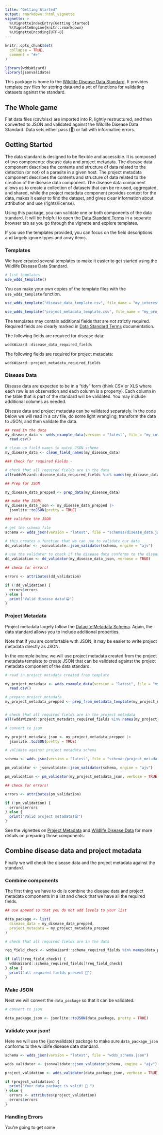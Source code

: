 ```yaml
---
title: "Getting Started"
output: rmarkdown::html_vignette
vignette: >
  %\VignetteIndexEntry{Getting Started}
  %\VignetteEngine{knitr::rmarkdown}
  %\VignetteEncoding{UTF-8}
---
```


```r
knitr::opts_chunk$set(
  collapse = TRUE,
  comment = "#>"
)
```

```r
library(wddsWizard)
library(jsonvalidate)
```

This package is home to the [Wildlife Disease Data Standard](https://doi.org/10.32942/X2TW4J).
It provides template csv files for storing data and a set of functions for validating datasets against the standard. 

## The Whole game

Flat data files (csv/xlsx) are imported into R, lightly restructured, and then converted to JSON and validated against the Wildlife Disease Data Standard. 
Data sets either pass (🎉) or fail with informative errors. 

## Getting Started

The data standard is designed to be flexible and accessible. 
It is composed of two components: disease data and project metadata.
The disease data component describes the contents and structure of data related to the detection (or not) of a parasite in a given host. 
The project metadata component describes the contents and structure of data related to the creation of the disease data component. 
The disease data component allows us to create a collection of datasets that can be re-used, aggregated, and shared, while the project metadata component provides context for the data, makes it easier to find the dataset, and gives clear information about attribution and use (rights/license). 

Using this package, you can validate one or both components of the data standard. 
It will be helpful to open the [Data Standard Terms](schema_overview.html#terms) in a separate browser tab as you go through the vignette and explore templates. 

If you use the templates provided, you can focus on the field descriptions and largely ignore types and array items.

### Templates

We have created several templates to make it easier to get started using the Wildlife Disease Data Standard.

```r
# list templates
use_wdds_template()
```

You can make your own copies of the template files with the `use_wdds_template` function.

```r
use_wdds_template("disease_data_template.csv", file_name = "my_interesting_disease_data.csv", open = TRUE)

use_wdds_template("project_metadata_template.csv", file_name = "my_project_metadata.csv", open = TRUE)
```

The templates may contain additional fields that are not strictly required. Required fields are clearly marked in [Data Standard Terms](schema_overview.html#terms) documentation.

The following fields are required for disease data:
```r
wddsWizard::disease_data_required_fields
```

The following fields are required for project metadata:
```r
wddsWizard::project_metadata_required_fields
```

### Disease Data

Disease data are expected to be in a "tidy" form (think CSV or XLS where each row is an observation and each column is a property). 
Each column in the table that is part of the standard will be validated. 
You may include additional columns as needed. 

Disease data and project metadata can be validated separately. 
In the code below we will read in a csv file, do some light wrangling, transform the data to JSON, and then validate the data. 

```r
## read in the data
my_disease_data <- wdds_example_data(version = "latest", file = "my_interesting_disease_data.csv") |>
  read.csv()

# clean up field names to match JSON schema
my_disease_data <- clean_field_names(my_disease_data)

### Check for required Fields -

# check that all required fields are in the data
all(wddsWizard::disease_data_required_fields %in% names(my_disease_data))

## Prep for JSON

my_disease_data_prepped <- prep_data(my_disease_data)

## make the JSON!
my_disease_data_json <- my_disease_data_prepped |>
  jsonlite::toJSON(pretty = TRUE)

### validate the JSON

# get the schema file
schema <- wdds_json(version = "latest", file = "schemas/disease_data.json")

# this creates a function that we can use to validate our data
dd_validator <- jsonvalidate::json_validator(schema, engine = "ajv")

# use the validator to check if the disease data conforms to the disease_data component of the standard
dd_validation <- dd_validator(my_disease_data_json, verbose = TRUE)

## check for errors!

errors <- attributes(dd_validation)

if (!dd_validation) {
  errors$errors
} else {
  print("Valid disease data!😁")
}
```

### Project Metadata

Project metadata largely follow the [Datacite Metadata Schema](https://datacite-metadata-schema.readthedocs.io/en/4.5/). 
Again, the data standard allows you to include additional properties.

Note that if you are comfortable with JSON, it may be easier to write project metadata directly as JSON. 

In the example below, we will use project metadata created from the  project metadata template to create JSON that can be validated against the project metadata component of the data standard.  

```r
# read in project metadata created from template

my_project_metadata <- wdds_example_data(version = "latest", file = "my_project_metadata.csv") |>
  read.csv()

# prepare project metadata
my_project_metadata_prepped <- prep_from_metadata_template(my_project_metadata)


# check that all required fields are in the project metadata
all(wddsWizard::project_metadata_required_fields %in% names(my_project_metadata_prepped))

# convert to json

my_project_metadata_json <- my_project_metadata_prepped |>
  jsonlite::toJSON(pretty = TRUE)

# validate against project metadata schema

schema <- wdds_json(version = "latest", file = "schemas/project_metadata.json")

pm_validator <- jsonvalidate::json_validator(schema, engine = "ajv")

pm_validation <- pm_validator(my_project_metadata_json, verbose = TRUE)

## check for errors!

errors <- attributes(pm_validation)

if (!pm_validation) {
  errors$errors
} else {
  print("Valid project metadata!😁")
}
```

See the vignettes on [Project Metadata](project_metadata.html) and [Wildlife Disease Data](disease_data.html) for more
details on preparing those components. 


## Combine disease data and project metadata

Finally we will check the disease data and the project metadata against the standard.

### Combine components

The first thing we have to do is combine the disease data and project metadata components in a list and check that we have all the required fields. 

```r
## use append so that you do not add levels to your list

data_package <- list(
  disease_data = my_disease_data_prepped,
  project_metadata = my_project_metadata_prepped
)

# check that all required fields are in the data

req_field_check <- wddsWizard::schema_required_fields %in% names(data_package)

if (all(!req_field_check)) {
  wddsWizard::schema_required_fields[!req_field_check]
} else {
  print("all required fields present 🥳")
}
```

### Make JSON

Next we will convert the `data_package` so that it can be validated. 

```r
# convert to json

data_package_json <- jsonlite::toJSON(data_package, pretty = TRUE)
```

### Validate your json!

Here we will use the {jsonvalidate} package to make sure `data_package_json` 
conforms to the wildlife disease data standard.

```r
schema <- wdds_json(version = "latest", file = "wdds_schema.json")

wdds_validator <- jsonvalidate::json_validator(schema, engine = "ajv")

project_validation <- wdds_validator(data_package_json, verbose = TRUE)

if (project_validation) {
  print("Your data package is valid! 🎊 ")
} else {
  errors <- attributes(project_validation)
  errors$errors
}
```

### Handling Errors

You're going to get some 

